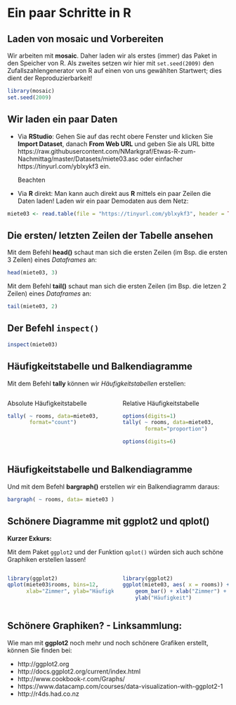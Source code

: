 # Ein paar Schritte in R

## Laden von mosaic und Vorbereiten

Wir arbeiten mit **mosaic**. Daher laden wir als erstes (immer) das Paket in den Speicher von R.
Als zweites setzen wir hier mit `set.seed(2009)` den Zufallszahlengenerator von R auf einen von uns gewählten Startwert; dies dient der Reproduzierbarkeit!

```r
library(mosaic)
set.seed(2009)
```

## Wir laden ein paar Daten

- Via **RStudio**:
    Gehen Sie auf das recht obere Fenster und klicken Sie **Import Dataset**, danach **From Web URL** und geben Sie 
    als URL bitte https://raw.githubusercontent.com/NMarkgraf/Etwas-R-zum-Nachmittag/master/Datasets/miete03.asc oder einfacher 
    https://tinyurl.com/yblxykf3 ein.
    
    Beachten 
    
- Via **R** direkt:
  Man kann auch direkt aus **R** mittels ein paar Zeilen die Daten laden!
  Laden wir ein paar Demodaten aus dem Netz:
```r
miete03 <- read.table(file = "https://tinyurl.com/yblxykf3", header = TRUE)
```


## Die ersten/ letzten Zeilen der Tabelle ansehen

Mit dem Befehl **head()** schaut man sich die ersten Zeilen (im Bsp. die ersten 3 Zeilen) eines *Dataframes* an:
```r
head(miete03, 3)
```
Mit dem Befehl **tail()** schaut man sich die ersten Zeilen (im Bsp. die letzen 2 Zeilen) eines *Dataframes* an:
```r
tail(miete03, 2)
```

## Der Befehl `inspect()`


```r
inspect(miete03)
```

## Häufigkeitstabelle und Balkendiagramme

Mit dem Befehl **tally** können wir *Häufigkeitstabellen* erstellen:

:::::::::::::: {.columns} 
::: {.column width="49%"}

Absolute Häufigkeitstabelle
```r
tally( ~ rooms, data=miete03, 
       format="count")
```

:::
::: {.column width="49%"}

Relative Häufigkeitstabelle
```r
options(digits=1)
tally( ~ rooms, data=miete03, 
       format="proportion")
```
```r
options(digits=6)
```

:::
::::::::::::::

## Häufigkeitstabelle und Balkendiagramme

Und mit dem Befehl **bargraph()** erstellen wir ein Balkendiagramm daraus:
```r
bargraph( ~ rooms, data= miete03 )
```

## Schönere Diagramme mit **ggplot2** und **qplot()**

**Kurzer Exkurs:** 

Mit dem Paket `ggplot2` und der Funktion `qplot()` würden sich auch schöne Graphiken erstellen lassen!

:::::::::::::: {.columns} 
::: {.column width="49%"}

```r
library(ggplot2)
qplot(miete03$rooms, bins=12,
      xlab="Zimmer", ylab="Häufigkeit")

```

:::
::: {.column width="49%"}

```r
library(ggplot2)
ggplot(miete03, aes( x = rooms)) + 
    geom_bar() + xlab("Zimmer") + 
    ylab("Häufigkeit")
```

:::
::::::::::::::

## Schönere Graphiken? - Linksammlung:

Wie man mit **ggplot2** noch mehr und noch schönere Grafiken erstellt, können Sie finden bei:

- http://ggplot2.org
- http://docs.ggplot2.org/current/index.html
- http://www.cookbook-r.com/Graphs/
- https://www.datacamp.com/courses/data-visualization-with-ggplot2-1
- http://r4ds.had.co.nz
